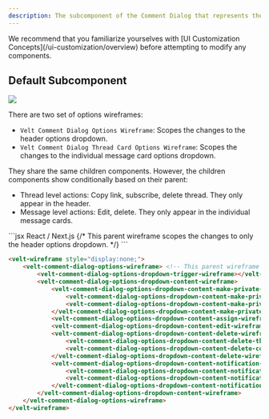 ```yaml
---
description: The subcomponent of the Comment Dialog that represents the Options Dropdown
---
```


<Note>
We recommend that you familiarize yourselves with [UI Customization Concepts](/ui-customization/overview) before attempting to modify any components.
</Note>

## Default Subcomponent

![](/images/customization/options-dropdown-customization.png)

There are two set of options wireframes:
- `Velt Comment Dialog Options Wireframe`: Scopes the changes to the header options dropdown.
- `Velt Comment Dialog Thread Card Options Wireframe`: Scopes the changes to the individual message card options dropdown.

They share the same children components. However, the children components show conditionally based on their parent:
- Thread level actions: Copy link, subscribe, delete thread. They only appear in the header.
- Message level actions: Edit, delete. They only appear in the individual message cards.



<RequestExample>
```jsx React / Next.js
<VeltWireframe>
    <VeltCommentDialogWireframe.Options> {/* This parent wireframe scopes the changes to only the header options dropdown. */}
        <VeltCommentDialogWireframe.Options.Trigger />
        <VeltCommentDialogWireframe.Options.Content>
            <VeltCommentDialogWireframe.Options.Content.MakePrivate>
                <VeltCommentDialogWireframe.Options.Content.MakePrivate.Enable />
                <VeltCommentDialogWireframe.Options.Content.MakePrivate.Disable />
            </VeltCommentDialogWireframe.Options.Content.MakePrivate>
            <VeltCommentDialogWireframe.Options.Content.Assign />
            <VeltCommentDialogWireframe.Options.Content.Edit />
            <VeltCommentDialogWireframe.Options.Content.Delete>
                <VeltCommentDialogWireframe.Options.Content.Delete.Thread />
                <VeltCommentDialogWireframe.Options.Content.Delete.Comment />
            </VeltCommentDialogWireframe.Options.Content.Delete>
            <VeltCommentDialogWireframe.Options.Content.Notification>
                <VeltCommentDialogWireframe.Options.Content.Notification.Subscribe />
                <VeltCommentDialogWireframe.Options.Content.Notification.Unsubscribe />
            </VeltCommentDialogWireframe.Options.Content.Notification>
        </VeltCommentDialogWireframe.Options.Content>
    </VeltCommentDialogWireframe.Options>
</VeltWireframe>
```


```HTML HTML
<velt-wireframe style="display:none;">
    <velt-comment-dialog-options-wireframe> <!-- This parent wireframe scopes the changes to only the header options dropdown. -->
        <velt-comment-dialog-options-dropdown-trigger-wireframe></velt-comment-dialog-options-dropdown-trigger-wireframe>
        <velt-comment-dialog-options-dropdown-content-wireframe> 
            <velt-comment-dialog-options-dropdown-content-make-private-wireframe>
                <velt-comment-dialog-options-dropdown-content-make-private-enable-wireframe></velt-comment-dialog-options-dropdown-content-make-private-enable-wireframe>
                <velt-comment-dialog-options-dropdown-content-make-private-disable-wireframe></velt-comment-dialog-options-dropdown-content-make-private-disable-wireframe>
            </velt-comment-dialog-options-dropdown-content-make-private-wireframe>
            <velt-comment-dialog-options-dropdown-content-assign-wireframe></velt-comment-dialog-options-dropdown-content-assign-wireframe>
            <velt-comment-dialog-options-dropdown-content-edit-wireframe></velt-comment-dialog-options-dropdown-content-edit-wireframe>
            <velt-comment-dialog-options-dropdown-content-delete-wireframe>
                <velt-comment-dialog-options-dropdown-content-delete-thread-wireframe></velt-comment-dialog-options-dropdown-content-delete-thread-wireframe>
                <velt-comment-dialog-options-dropdown-content-delete-comment-wireframe></velt-comment-dialog-options-dropdown-content-delete-comment-wireframe>
            </velt-comment-dialog-options-dropdown-content-delete-wireframe>
            <velt-comment-dialog-options-dropdown-content-notification-wireframe>
                <velt-comment-dialog-options-dropdown-content-notification-subscribe-wireframe></velt-comment-dialog-options-dropdown-content-notification-subscribe-wireframe>
                <velt-comment-dialog-options-dropdown-content-notification-unsubscribe-wireframe></velt-comment-dialog-options-dropdown-content-notification-unsubscribe-wireframe>
            </velt-comment-dialog-options-dropdown-content-notification-wireframe>
        </velt-comment-dialog-options-dropdown-content-wireframe>
    </velt-comment-dialog-options-wireframe>
</velt-wireframe>
```
</RequestExample>
